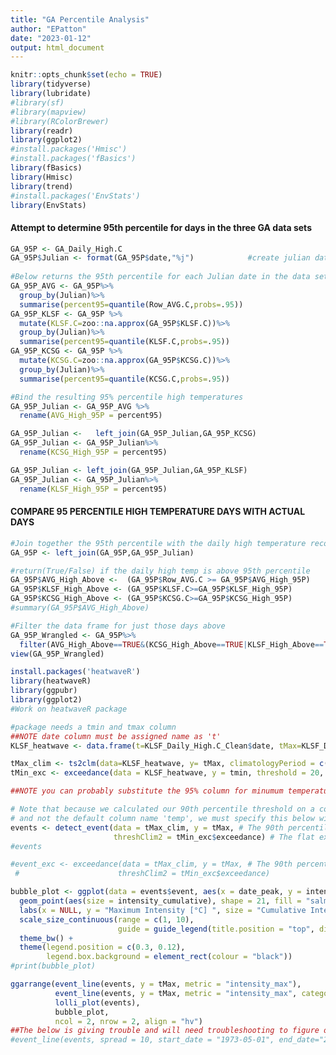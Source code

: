 ```yaml
---
title: "GA Percentile Analysis"
author: "EPatton"
date: "2023-01-12"
output: html_document
---
```


```r
knitr::opts_chunk$set(echo = TRUE)
library(tidyverse)
library(lubridate)
#library(sf)
#library(mapview)
#library(RColorBrewer)
library(readr)
library(ggplot2)
#install.packages('Hmisc')
#install.packages('fBasics')
library(fBasics)
library(Hmisc)
library(trend)
#install.packages('EnvStats')
library(EnvStats)
```

#### Attempt to determine 95th percentile for days in the three GA data sets
```r
GA_95P <- GA_Daily_High.C
GA_95P$Julian <- format(GA_95P$date,"%j")            #create julian date to do statistics
  
#Below returns the 95th percentile for each Julian date in the data set for the AVG. Can do for other two observations then do cbind?
GA_95P_AVG <- GA_95P%>%  
  group_by(Julian)%>%
  summarise(percent95=quantile(Row_AVG.C,probs=.95))
GA_95P_KLSF <- GA_95P %>%  
  mutate(KLSF.C=zoo::na.approx(GA_95P$KLSF.C))%>%
  group_by(Julian)%>%
  summarise(percent95=quantile(KLSF.C,probs=.95))
GA_95P_KCSG <- GA_95P %>%  
  mutate(KCSG.C=zoo::na.approx(GA_95P$KCSG.C))%>%
  group_by(Julian)%>%
  summarise(percent95=quantile(KCSG.C,probs=.95))

#Bind the resulting 95% percentile high temperatures
GA_95P_Julian <- GA_95P_AVG %>%
  rename(AVG_High_95P = percent95)

GA_95P_Julian <-   left_join(GA_95P_Julian,GA_95P_KCSG)
GA_95P_Julian <- GA_95P_Julian%>%
  rename(KCSG_High_95P = percent95)

GA_95P_Julian <- left_join(GA_95P_Julian,GA_95P_KLSF)
GA_95P_Julian <- GA_95P_Julian%>%
  rename(KLSF_High_95P = percent95)
```
#### COMPARE 95 PERCENTILE HIGH TEMPERATURE DAYS WITH ACTUAL DAYS
```r
#Join together the 95th percentile with the daily high temperature records by julian date
GA_95P <- left_join(GA_95P,GA_95P_Julian)

#return(True/False) if the daily high temp is above 95th percentile
GA_95P$AVG_High_Above <-  (GA_95P$Row_AVG.C >= GA_95P$AVG_High_95P) 
GA_95P$KLSF_High_Above <- (GA_95P$KLSF.C>=GA_95P$KLSF_High_95P)
GA_95P$KCSG_High_Above <- (GA_95P$KCSG.C>=GA_95P$KCSG_High_95P)
#summary(GA_95P$AVG_High_Above)

#Filter the data frame for just those days above 
GA_95P_Wrangled <- GA_95P%>%
  filter(AVG_High_Above==TRUE&(KCSG_High_Above==TRUE|KLSF_High_Above==TRUE))
view(GA_95P_Wrangled)
```

```r
install.packages('heatwaveR')
library(heatwaveR)
library(ggpubr)
library(ggplot2)
#Work on heatwaveR package

#package needs a tmin and tmax column
##NOTE date column must be assigned name as 't'
KLSF_heatwave <- data.frame(t=KLSF_Daily_High.C_Clean$date, tMax=KLSF_Daily_High.C_Clean$High.C_Clean, tmin= KLSF_Daily_LOW.C_Clean$LOW.C_Clean)

tMax_clim <- ts2clm(data=KLSF_heatwave, y= tMax, climatologyPeriod = c("1973-01-01","2022-09-30"), pctile = 95)
tMin_exc <- exceedance(data = KLSF_heatwave, y = tmin, threshold = 20, minDuration = 3, maxGap = 1)$threshold

##NOTE you can probably substitute the 95% column for minumum temperatures against the fixed value of '20' used here.
```

```r
# Note that because we calculated our 90th percentile threshold on a column named 'tMax' 
# and not the default column name 'temp', we must specify this below with 'y = tMax'
events <- detect_event(data = tMax_clim, y = tMax, # The 90th percentile threshold
                       threshClim2 = tMin_exc$exceedance) # The flat exceedance threshold
#events

#event_exc <- exceedance(data = tMax_clim, y = tMax, # The 90th percentile threshold
 #                      threshClim2 = tMin_exc$exceedance)


```

```r
bubble_plot <- ggplot(data = events$event, aes(x = date_peak, y = intensity_max)) +
  geom_point(aes(size = intensity_cumulative), shape = 21, fill = "salmon", alpha = 0.8) +
  labs(x = NULL, y = "Maximum Intensity [°C] ", size = "Cumulative Intensity [°C x days]") +
  scale_size_continuous(range = c(1, 10), 
                        guide = guide_legend(title.position = "top", direction = "horizontal")) +
  theme_bw() +
  theme(legend.position = c(0.3, 0.12),
        legend.box.background = element_rect(colour = "black"))
#print(bubble_plot)

ggarrange(event_line(events, y = tMax, metric = "intensity_max"),
          event_line(events, y = tMax, metric = "intensity_max", category = T),
          lolli_plot(events),
          bubble_plot,
          ncol = 2, nrow = 2, align = "hv")
##The below is giving trouble and will need troubleshooting to figure out
#event_line(events, spread = 10, start_date = "1973-05-01", end_date="2000-12-31", category = TRUE)

```

